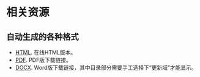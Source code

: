 # 相关资源 {-}
\markboth{相关资源}{相关资源}

## 自动生成的各种格式 {-}

* [HTML](https://foxsen.github.io/archbase). 在线HTML版本。
* [PDF](https://foxsen.github.io/archbase/bookdown.pdf). PDF版下载链接。
* [DOCX](https://foxsen.github.io/archbase/bookdown.docx). Word版下载链接，其中目录部分需要手工选择下“更新域”才能显示。
